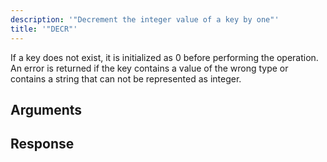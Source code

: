 ```yaml
---
description: '"Decrement the integer value of a key by one"'
title: '"DECR"'
---
```

If a key does not exist, it is initialized as 0 before performing the operation. An error is returned if the key contains a value of the wrong type or contains a string that can not be represented as integer.
## Arguments
## Response